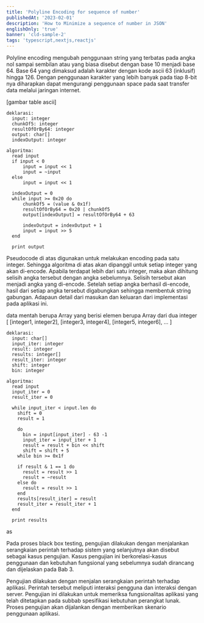 ```yaml
---
title: 'Polyline Encoding for sequence of number'
publishedAt: '2023-02-01'
description: 'How to Minimize a sequence of number in JSON'
englishOnly: 'true'
banner: 'cld-sample-2'
tags: 'typescript,nextjs,reactjs'
---
```


Polyline encoding mengubah penggunaan string yang terbatas pada angka nol sampai sembilan atau yang biasa disebut dengan base 10 menjadi base 64. Base 64 yang dimaksud adalah karakter dengan kode ascii 63 (inklusif) hingga 126. Dengan penggunaan karakter yang lebih banyak pada tiap 8-bit nya diharapkan dapat mengurangi penggunaan space pada saat transfer data melalui jaringan internet.

[gambar table ascii]

```
deklarasi:
  input: integer
  chunkOf5: integer
  resultOfOrBy64: integer
  output: char[]
  indexOutput: integer

algoritma:
  read input
  if input < 0
      input = input << 1
      input = ~input
  else
      input = input << 1

  indexOutput = 0
  while input >= 0x20 do
      chunkOf5 = (value & 0x1f)
      resultOfOrBy64 = 0x20 | chunkOf5
      output[indexOutput] = resultOfOrBy64 + 63

      indexOutput = indexOutput + 1
      input = input >> 5
  end

  print output
```

Pseudocode di atas digunakan untuk melakukan encoding pada satu integer. Sehingga algoritma di atas akan dipanggil untuk setiap integer yang akan di-encode. Apabila terdapat lebih dari satu integer, maka akan dihitung selisih angka tersebut dengan angka sebelumnya. Selisih tersebut akan menjadi angka yang di-encode. Setelah setiap angka berhasil di-encode, hasil dari setiap angka tersebut digabungkan sehingga membentuk string gabungan.
Adapaun detail dari masukan dan keluaran dari implementasi pada aplikasi ini.

data mentah berupa Array yang berisi elemen berupa Array dari dua integer
[
[integer1, integer2],
[integer3, integer4],
[integer5, integer6],
...
]

```
deklarasi:
  input: char[]
  input_iter: integer
  result: integer
  results: integer[]
  result_iter: integer
  shift: integer
  bin: integer

algoritma:
  read input
  input_iter = 0
  result_iter = 0

  while input_iter < input.len do
    shift = 0
    result = 1

    do
      bin = input[input_iter] - 63 -1
      input_iter = input_iter + 1
      result = result + bin << shift
      shift = shift + 5
    while bin >= 0x1f

    if result & 1 == 1 do
      result = result >> 1
      result = ~result
    else do
      result = result >> 1
    end
    results[result_iter] = result
    result_iter = result_iter + 1
  end

  print results
```

as

Pada proses black box testing, pengujian dilakukan dengan menjalankan serangkaian perintah terhadap sistem yang selanjutnya akan disebut sebagai kasus pengujian. Kasus pengujian ini berkorelasi-kasus penggunaan dan kebutuhan fungsional yang sebelumnya sudah dirancang dan dijelaskan pada Bab 3.

Pengujian dilakukan dengan menjalan serangkaian perintah terhadap aplikasi. Perintah tersebut meliputi interaksi pengguna dan interaksi dengan server. Pengujian ini dilakukan untuk memeriksa fungsionalitas aplikasi yang telah ditetapkan pada subbab spesifikasi kebutuhan perangkat lunak. Proses pengujian akan dijalankan dengan memberikan skenario penggunaan aplikasi.
